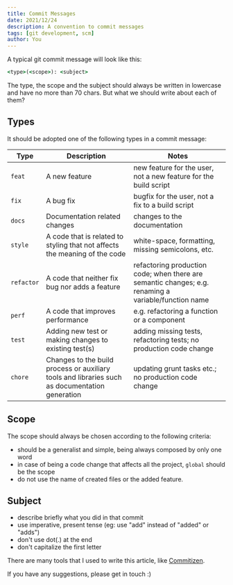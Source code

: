 ```yaml
---
title: Commit Messages
date: 2021/12/24
description: A convention to commit messages
tags: [git development, scm]
author: You
---
```


A typical git commit message will look like this:

```cmd
<type>(<scope>): <subject>
```

The type, the scope and the subject should always be written in lowercase and have no more than 70 chars. But what
we should write about each of them?

## Types

It should be adopted one of the following types in a commit message:

| **Type**   | **Description**                                                                                | **Notes**                                                                                            |
| ---------- | ---------------------------------------------------------------------------------------------- | ---------------------------------------------------------------------------------------------------- |
| `feat`     | A new feature                                                                                  | new feature for the user, not a new feature for the build script                                     |
| `fix`      | A bug fix                                                                                      | bugfix for the user, not a fix to a build script                                                     |
| `docs`     | Documentation related changes                                                                  | changes to the documentation                                                                         |
| `style`    | A code that is related to styling that not affects the meaning of the code                     | white-space, formatting, missing semicolons, etc.                                                    |
| `refactor` | A code that neither fix bug nor adds a feature                                                 | refactoring production code; when there are semantic changes; e.g. renaming a variable/function name |
| `perf`     | A code that improves performance                                                               | e.g. refactoring a function or a component                                                           |
| `test`     | Adding new test or making changes to existing test(s)                                          | adding missing tests, refactoring tests; no production code change                                   |
| `chore`    | Changes to the build process or auxiliary tools and libraries such as documentation generation | updating grunt tasks etc.; no production code change                                                 |

## Scope

The scope should always be chosen according to the following criteria:

- should be a generalist and simple, being always composed by only one word
- in case of being a code change that affects all the project, `global` should be the scope
- do not use the name of created files or the added feature.

## Subject

- describe briefly what you did in that commit
- use imperative, present tense (eg: use "add" instead of "added" or "adds")
- don't use dot(.) at the end
- don't capitalize the first letter

There are many tools that I used to write this article, like [Commitizen](https://commitizen.github.io/cz-cli/).

If you have any suggestions, please get in touch :)

